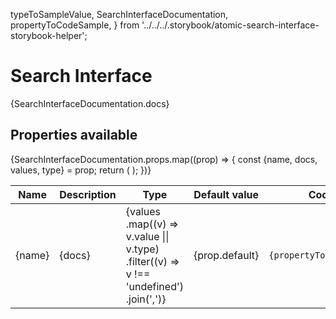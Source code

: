   typeToSampleValue,
  SearchInterfaceDocumentation,
  propertyToCodeSample,
} from '../../../.storybook/atomic-search-interface-storybook-helper';

<Meta title="Atomic/SearchInterface" />

# Search Interface

<p>{SearchInterfaceDocumentation.docs}</p>

## Properties available

<table
  style={{
    textAlign: 'left',
    fontSize: '13px',
    borderCollapse: 'collapse',
    lineHeight: '3rem',
  }}
>
  <thead>
    <tr key="header">
      <th>Name</th>
      <th>Description</th>
      <th>Type</th>
      <th>Default value</th>
      <th>Code sample</th>
    </tr>
  </thead>
  <tbody>
    {SearchInterfaceDocumentation.props.map((prop) => {
      const {name, docs, values, type} = prop;
      return (
        <tr key={name}>
          <td>{name}</td>
          <td>{docs}</td>
          <td>
            {values
              .map((v) => v.value || v.type)
              .filter((v) => v !== 'undefined')
              .join(',')}
          </td>
          <td>{prop.default}</td>
          <td>
            <code style={{}}>{propertyToCodeSample(prop)}</code>
          </td>
        </tr>
      );
    })}
  </tbody>
</table>
